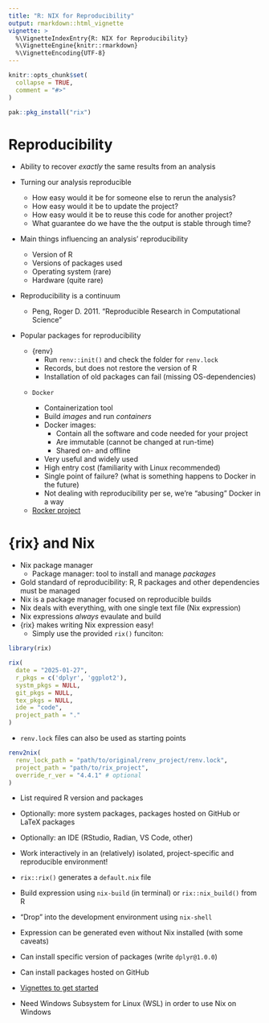 ```yaml
---
title: "R: NIX for Reproducibility"
output: rmarkdown::html_vignette
vignette: >
  %\VignetteIndexEntry{R: NIX for Reproducibility}
  %\VignetteEngine{knitr::rmarkdown}
  %\VignetteEncoding{UTF-8}
---
```


```r
knitr::opts_chunk$set(
  collapse = TRUE,
  comment = "#>"
)
```

```r
pak::pkg_install("rix")
```


# Reproducibility

-   Ability to recover *exactly* the same results from an analysis  

-   Turning our analysis reproducible  
    -   How easy would it be for someone else to rerun the analysis?
    -   How easy would it be to update the project?  
    -   How easy would it be to reuse this code for another project?  
    -   What guarantee do we have the the output is stable through time?  
    
-   Main things influencing an analysis' reproducibility  
    -   Version of R  
    -   Versions of packages used  
    -   Operating system (rare)  
    -   Hardware (quite rare)  

-   Reproducibility is a continuum  
    -   Peng, Roger D. 2011. "Reproducible Research in Computational Science"
    
-   Popular packages for reproducibility  
    -   {renv}
        -   Run `renv::init()` and check the folder for `renv.lock`  
        -   Records, but does not restore the version of R  
        -   Installation of old packages can fail (missing OS-dependencies)  
    -     Docker  
        -   Containerization tool
        -   Build *images* and run *containers*
        -   Docker images:  
            -   Contain all the software and code needed for your project  
            -   Are immutable (cannot be changed at run-time)
            -   Shared on- and offline  
        -   Very useful and widely used  
        -   High entry cost (familiarity with Linux recommended)  
        -   Single point of failure? (what is something happens to Docker in the future)  
        -   Not dealing with reproducibility per se, we're "abusing" Docker in a way  
    -   [Rocker project](https://rocker-project.org/)

# {rix} and Nix

-   Nix package manager  
    -   Package manager: tool to install and manage *packages*  
-   Gold standard of reproducibility: R, R packages and other dependencies must be managed  
-   Nix is a package manager focused on reproducible builds  
-   Nix deals with everything, with one single text file (Nix expression)  
-   Nix expressions *always* evaulate and build  
-   {rix} makes writing Nix expression easy!  
    -   Simply use the provided `rix()` funciton:
    
```r
library(rix)

rix(
  date = "2025-01-27",
  r_pkgs = c('dplyr', 'ggplot2'),
  systm_pkgs = NULL,
  git_pkgs = NULL,
  tex_pkgs = NULL,
  ide = "code",
  project_path = "."
)
```

-   `renv.lock` files can also be used as starting points

```r
renv2nix(
  renv_lock_path = "path/to/original/renv_project/renv.lock",
  project_path = "path/to/rix_project",
  override_r_ver = "4.4.1" # optional
)
```

-   List required R version and packages  
-   Optionally: more system packages, packages hosted on GitHub or LaTeX packages  
-   Optionally: an IDE (RStudio, Radian, VS Code, other)  
-   Work interactively in an (relatively) isolated, project-specific and reproducible environment!  

-   `rix::rix()` generates a `default.nix` file  
-   Build expression using `nix-build` (in terminal) or `rix::nix_build()` from R  
-   "Drop" into the development environment using `nix-shell`  
-   Expression can be generated even without Nix installed (with some caveats)  

-   Can install specific version of packages (write `dplyr@1.0.0`)  
-   Can install packages hosted on GitHub  
-   [Vignettes to get started](https://docs.ropensci.org/rix/articles/)  

-   Need Windows Subsystem for Linux (WSL) in order to use Nix on Windows
